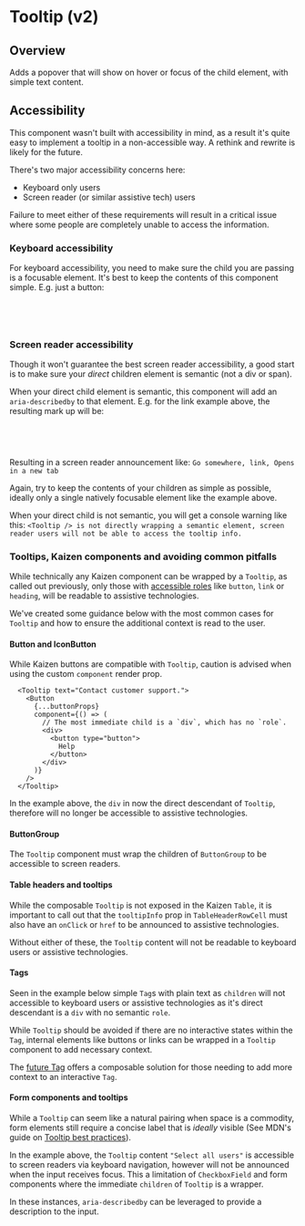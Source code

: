 
<Meta of={TooltipStories} />

# Tooltip (v2)

<ResourceLinks
  sourceCode="https://github.com/cultureamp/kaizen-design-system/tree/main/packages/components/src/Tooltip"
  figma="https://www.figma.com/file/eZKEE5kXbEMY3lx84oz8iN/%F0%9F%92%9C-UI-Kit%3A-Heart?type=design&node-id=1929%3A32006&mode=design&t=LwTCBZ5E1uRvOA1l-1"
  designGuidelines="https://cultureamp.atlassian.net/wiki/spaces/DesignSystem/pages/3075604978/Tooltip"
  className="!mb-8"
/>

<Installation
  installCommand="pnpm add @kaizen/components"
  importStatement='import { Tooltip } from "@kaizen/components/v2/overlays"'
/>

## Overview

Adds a popover that will show on hover or focus of the child element, with simple text content.

<Canvas of={TooltipStories.Playground} />
<Controls of={TooltipStories.Playground} />

## Accessibility

This component wasn't built with accessibility in mind, as a result it's quite easy to implement a tooltip in a non-accessible way. A rethink and rewrite is likely for the future.

There's two major accessibility concerns here:
- Keyboard only users
- Screen reader (or similar assistive tech) users

Failure to meet either of these requirements will result in a critical issue where some people are completely unable to access the information.

### Keyboard accessibility

For keyboard accessibility, you need to make sure the child you are passing is a focusable element. It's best to keep the contents of this component simple. E.g. just a button:

```jsx
<Tooltip text="Opens in a new tab">
  <Button href="/path" label="Go somewhere" />
</Tooltip>
```

### Screen reader accessibility

Though it won't guarantee the best screen reader accessibility, a good start is to make sure your _direct_ children element is semantic (not a div or span).

When your direct child element is semantic, this component will add an `aria-describedby` to that element. E.g. for the link example above, the resulting mark up will be:

```html
<a href="path" aria-describedby="tooltip">Go somewhere</a>
<!-- (in a portal) -->
<div id="tooltip-id">Opens in a new tab</div>
```

Resulting in a screen reader announcement like:
`Go somewhere, link, Opens in a new tab`

Again, try to keep the contents of your children as simple as possible, ideally only a single natively focusable element like the example above.

When your direct child is not semantic, you will get a console warning like this:
`<Tooltip /> is not directly wrapping a semantic element, screen reader users will not be able to access the tooltip info.`


### Tooltips, Kaizen components and avoiding common pitfalls

While technically any Kaizen component can be wrapped by a `Tooltip`, as called out previously, only those with [accessible roles](https://developer.mozilla.org/en-US/docs/Web/Accessibility/ARIA/Roles) like `button`, `link` or `heading`, will be readable to assistive technologies.

We've created some guidance below with the most common cases for `Tooltip` and how to ensure the additional context is read to the user.

#### Button and IconButton

<Canvas of={TooltipStories.ButtonsWithTooltip} />

While Kaizen buttons are compatible with `Tooltip`, caution is advised when using the custom `component` render prop.

```JSX
  <Tooltip text="Contact customer support.">
    <Button
      {...buttonProps}
      component={() => (
        // The most immediate child is a `div`, which has no `role`.
        <div>
          <button type="button">
            Help
          </button>
        </div>
      )}
    />
  </Tooltip>
```

In the example above, the `div` in now the direct descendant of `Tooltip`, therefore will no longer be accessible to assistive technologies.

#### ButtonGroup

The `Tooltip` component must wrap the children of `ButtonGroup` to be accessible to screen readers.

<Canvas of={TooltipStories.ButtonGroupWithTooltip} />

#### Table headers and tooltips

While the composable `Tooltip` is not exposed in the Kaizen `Table`, it is important to call out that the `tooltipInfo` prop in `TableHeaderRowCell` must also have an `onClick` or `href` to be announced to assistive technologies.

<Canvas of={TooltipStories.TableHeadersWithTooltips} />

Without either of these, the `Tooltip` content will not be readable to keyboard users or assistive technologies.

#### Tags

Seen in the example below simple `Tag`s with plain text as `children` will not accessible to keyboard users or assistive technologies as it's direct descendant is a `div` with no semantic `role`.

<Canvas of={TooltipStories.TagWithHoverOnlyTooltip}  />

While `Tooltip` should be avoided if there are no interactive states within the `Tag`, internal elements like buttons or links can be wrapped in a `Tooltip` component to add necessary context.

<Canvas of={TooltipStories.TagWithTooltip} />

The [future Tag](?path=/docs/components-tag-future--docs#overview) offers a composable solution for those needing to add more context to an interactive `Tag`.

#### Form components and tooltips

While a `Tooltip` can seem like a natural pairing when space is a commodity, form elements still require a concise label that is _ideally_ visible (See MDN's guide on [Tooltip best practices](https://developer.mozilla.org/en-US/docs/Web/Accessibility/ARIA/Roles/tooltip_role#best_practices)).

<Canvas of={TooltipStories.CheckboxFieldTooltip} />

In the example above, the `Tooltip` content `"Select all users"` is accessible to screen readers via keyboard navigation, however will not be announced when the input receives focus. This a limitation of `CheckboxField` and form components where the immediate `children` of `Tooltip` is a wrapper.

<Canvas of={TooltipStories.CheckboxFieldWithDescriptionTooltip} />

In these instances, `aria-describedby` can be leveraged to provide a description to the input.

